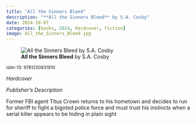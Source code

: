 ```yaml
---
title: "All the Sinners Bleed"
description: "**All the Sinners Bleed** by S.A. Cosby"
date: 2024-10-07
categories: [books, 2024, Hardcover, fiction]
image: All_the_Sinners_Bleed.jpg
---
```

![**All the Sinners Bleed** by S.A. Cosby](All_the_Sinners_Bleed.jpg){fig-align="left"}

<sup>isbn-13: 9781250831910</sup>

*Hardcover*

*Publisher's Description*

Former FBI agent Titus Crown returns to his hometown and decides to run for
sheriff to fight a bigoted police force and must trust his instincts when a
serial killer appears to be hiding in plain sight